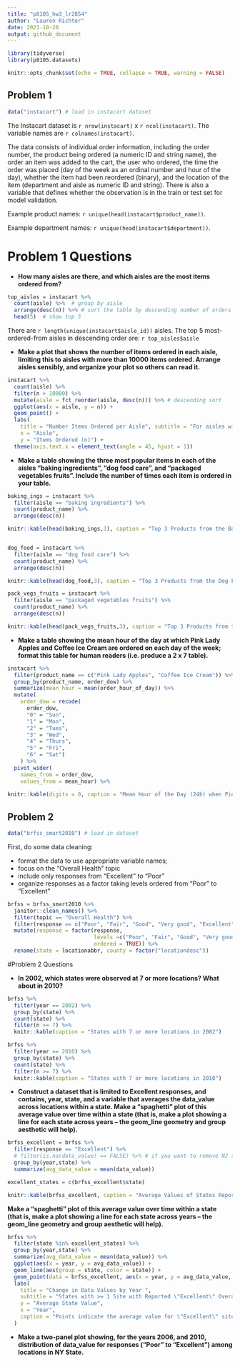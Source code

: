 ```yaml
---
title: "p8105_hw3_lr2854"
author: "Lauren Richter"
date: 2021-10-20
output: github_document
---
```


```r
library(tidyverse)
library(p8105.datasets)

knitr::opts_chunk$set(echo = TRUE, collapse = TRUE, warning = FALSE)
```

## Problem 1

```r
data("instacart") # load in instacart dataset
```

The Instacart dataset is `r nrow(instacart)` x `r ncol(instacart)`. The variable names are `r colnames(instacart)`.

The data consists of individual order information, including the order number, the product being ordered (a numeric ID and string name), the order an item was added to the cart, the user who ordered, the time the order was placed (day of the week as an ordinal number and hour of the day), whether the item had been reordered (binary), and the location of the item (department and aisle as numeric ID and string). There is also a variable that defines whether the observation is in the train or test set for model validation.

Example product names: `r unique(head(instacart$product_name))`.

Example department names: `r unique(head(instacart$department))`.

# Problem 1 Questions
- **How many aisles are there, and which aisles are the most items ordered from?**
```r

top_aisles = instacart %>% 
  count(aisle) %>%  # group by aisle
  arrange(desc(n)) %>% # sort the table by descending number of orders
  head(5)  # show top 5
```

There are `r length(unique(instacart$aisle_id))` aisles. The top 5 most-ordered-from aisles in descending order are: `r top_aisles$aisle`

- **Make a plot that shows the number of items ordered in each aisle, limiting this to aisles with more than 10000 items ordered. Arrange aisles sensibly, and organize your plot so others can read it.**

```r

instacart %>% 
  count(aisle) %>% 
  filter(n > 10000) %>% 
  mutate(aisle = fct_reorder(aisle, desc(n))) %>% # descending sort
  ggplot(aes(x = aisle, y = n)) + 
  geom_point() + 
  labs(
    title = "Number Items Ordered per Aisle", subtitle = "For aisles with >10,000 orders",
    x = "Aisle",
    y = "Items Ordered (n)") +
  theme(axis.text.x = element_text(angle = 45, hjust = 1))
```

- **Make a table showing the three most popular items in each of the aisles “baking ingredients”, “dog food care”, and “packaged vegetables fruits”. Include the number of times each item is ordered in your table.**

```r

baking_ings = instacart %>%
  filter(aisle == "baking ingredients") %>%
  count(product_name) %>%
  arrange(desc(n))

knitr::kable(head(baking_ings,3), caption = "Top 3 Products from the Baking Ingredients Aisle")


dog_food = instacart %>%
  filter(aisle == "dog food care") %>%
  count(product_name) %>%
  arrange(desc(n))

knitr::kable(head(dog_food,3), caption = "Top 3 Products from the Dog Food Care Aisle")

pack_vegs_fruits = instacart %>%
  filter(aisle == "packaged vegetables fruits") %>%
  count(product_name) %>%
  arrange(desc(n))

knitr::kable(head(pack_vegs_fruits,3), caption = "Top 3 Products from the Packaged Vegetables and Fruits Aisle")
```
- **Make a table showing the mean hour of the day at which Pink Lady Apples and Coffee Ice Cream are ordered on each day of the week; format this table for human readers (i.e. produce a 2 x 7 table).**

```r

instacart %>%
  filter(product_name == c("Pink Lady Apples", "Coffee Ice Cream")) %>%
  group_by(product_name, order_dow) %>%
  summarize(mean_hour = mean(order_hour_of_day)) %>%
  mutate(
    order_dow = recode(
      order_dow, 
      "0" = "Sun", 
      "1" = "Mon", 
      "2" = "Tues",
      "3" = "Wed", 
      "4" = "Thurs", 
      "5" = "Fri", 
      "6" = "Sat")
    ) %>%
  pivot_wider(
    names_from = order_dow, 
    values_from = mean_hour) %>%
  
knitr::kable(digits = 0, caption = "Mean Hour of the Day (24h) when Pink Lady Apples and Coffee Ice Cream Are Ordered by Day of the Week")

```

## Problem 2

```r
data("brfss_smart2010") # load in dataset
```

First, do some data cleaning:

- format the data to use appropriate variable names;
- focus on the “Overall Health” topic
- include only responses from “Excellent” to “Poor”
- organize responses as a factor taking levels ordered from “Poor” to “Excellent”

```r
brfss = brfss_smart2010 %>%
  janitor::clean_names() %>%
  filter(topic == "Overall Health") %>%
  filter(response == c("Poor", "Fair", "Good", "Very good", "Excellent")) %>%
  mutate(response = factor(response, 
                           levels =c("Poor", "Fair", "Good", "Very good", "Excellent"),
                           ordered = TRUE)) %>%
  rename(state = locationabbr, county = factor("locationdesc"))
```
#Problem 2 Questions

- **In 2002, which states were observed at 7 or more locations? What about in 2010?**

```r
brfss %>%
  filter(year == 2002) %>%
  group_by(state) %>%
  count(state) %>%
  filter(n >= 7) %>%
  knitr::kable(caption = "States with 7 or more locations in 2002")

brfss %>%
  filter(year == 2010) %>%
  group_by(state) %>%
  count(state) %>%
  filter(n >= 7) %>%
  knitr::kable(caption = "States with 7 or more locations in 2010")
```

- **Construct a dataset that is limited to Excellent responses, and contains, year, state, and a variable that averages the data_value across locations within a state. Make a “spaghetti” plot of this average value over time within a state (that is, make a plot showing a line for each state across years – the geom_line geometry and group aesthetic will help).**

```r
brfss_excellent = brfss %>%
  filter(response == "Excellent") %>%
  # filter(is.na(data_value) == FALSE) %>% # if you want to remove NJ since it is NA
  group_by(year,state) %>%
  summarize(avg_data_value = mean(data_value))

excellent_states = c(brfss_excellent$state)

knitr::kable(brfss_excellent, caption = "Average Values of States Reporting \"Excellent\" Overall Health")
```

**Make a “spaghetti” plot of this average value over time within a state (that is, make a plot showing a line for each state across years – the geom_line geometry and group aesthetic will help).**

```r
brfss %>% 
  filter(state %in% excellent_states) %>%
  group_by(year,state) %>%
  summarize(avg_data_value = mean(data_value)) %>%
  ggplot(aes(x = year, y = avg_data_value)) +
  geom_line(aes(group = state, color = state)) +
  geom_point(data = brfss_excellent, aes(x = year, y = avg_data_value, group = state, color = state)) + geom_line(data = brfss_excellent, linetype= "dashed", aes(x = year, y = avg_data_value, group = state, color = state)) +
  labs(
    title = "Change in Data Values by Year ", 
    subtitle = "States with >= 1 Site with Reported \"Excellent\" Overall Health",
    y = "Average State Value",
    x = "Year",
    caption = "Points indicate the average value for \"Excellent\" sites only"
  )
```

- **Make a two-panel plot showing, for the years 2006, and 2010, distribution of data_value for responses (“Poor” to “Excellent”) among locations in NY State.**

